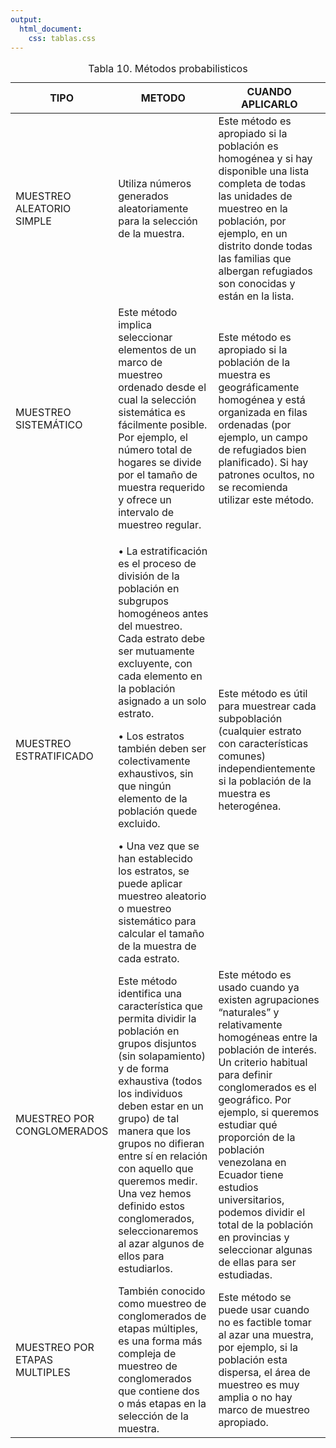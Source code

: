 ```yaml
---
output: 
  html_document:
    css: tablas.css
---
```


<table class="tabla-basica tabla1">
  <caption>Tabla 10. Métodos probabilisticos</caption>
  <thead>
      <tr>
        <th width="20%">TIPO</th>
        <th width="40%">METODO</th>
        <th width="40%">CUANDO APLICARLO</th>
    </tr>
  </thead>
  <tbody>
  <tr>
    <td>MUESTREO ALEATORIO SIMPLE</td>
    <td>Utiliza números generados aleatoriamente para la selección de la muestra.
</td>
    <td>Este método es apropiado si la población es homogénea y si hay disponible una lista completa de todas las unidades de muestreo en la población, por ejemplo, en un distrito donde todas las familias que albergan refugiados son conocidas y están en la lista.
</td>
  </tr>
  <tr>
    <td>MUESTREO SISTEMÁTICO</td>
    <td>	Este método implica seleccionar elementos de un marco de muestreo ordenado desde el cual la selección sistemática es fácilmente posible. Por ejemplo, el número total de hogares se divide por el tamaño de muestra requerido y ofrece un intervalo de muestreo regular.</td>
    <td>Este método es apropiado si la población de la muestra es geográficamente homogénea y está organizada en filas ordenadas (por ejemplo, un campo de refugiados bien planificado).
Si hay patrones ocultos, no se recomienda utilizar este método.

</td>
  </tr>
<tr>
    <td>MUESTREO ESTRATIFICADO</td>
    <td>
•	La estratificación es el proceso de división de la población en subgrupos homogéneos antes del muestreo. Cada estrato debe ser mutuamente excluyente, con cada elemento en la población asignado a un solo estrato.

•	Los estratos también deben ser colectivamente exhaustivos, sin que ningún elemento de la población quede excluido.

•	Una vez que se han establecido los estratos, se puede aplicar muestreo aleatorio o muestreo sistemático para calcular el tamaño de la muestra de cada estrato.
</td>
    <td>Este método es útil para muestrear cada subpoblación (cualquier estrato con características comunes) independientemente si la población de la muestra es heterogénea.</td>
</tr>
</tr>

 </tr>
  <tr>
    <td>MUESTREO POR CONGLOMERADOS</td>
    <td>Este método identifica una característica que permita dividir la población en grupos disjuntos (sin solapamiento) y de forma exhaustiva (todos los individuos deben estar en un grupo) de tal manera que los grupos no difieran entre sí en relación con aquello que queremos medir. Una vez hemos definido estos conglomerados, seleccionaremos al azar algunos de ellos para estudiarlos. </td>
    <td>Este método es usado cuando ya existen agrupaciones “naturales” y relativamente homogéneas entre la población de interés. Un criterio habitual para definir conglomerados es el geográfico. Por ejemplo, si queremos estudiar qué proporción de la población venezolana en Ecuador tiene estudios universitarios, podemos dividir el total de la población en provincias y seleccionar algunas de ellas para ser estudiadas.
</td>
  </tr>
</tr>
<tr>
    <td>MUESTREO POR ETAPAS MULTIPLES</td>
    <td>También conocido como muestreo de conglomerados de etapas múltiples, es una forma más compleja de muestreo de conglomerados que contiene dos o más etapas en la selección de la muestra.</td>
    <td>Este método se puede usar cuando no es factible tomar al azar una muestra, por ejemplo, si la población esta dispersa, el área de muestreo es muy amplia o no hay marco de muestreo apropiado.
</td>
  </tr>
</tr>
  </tbody>
</table>
